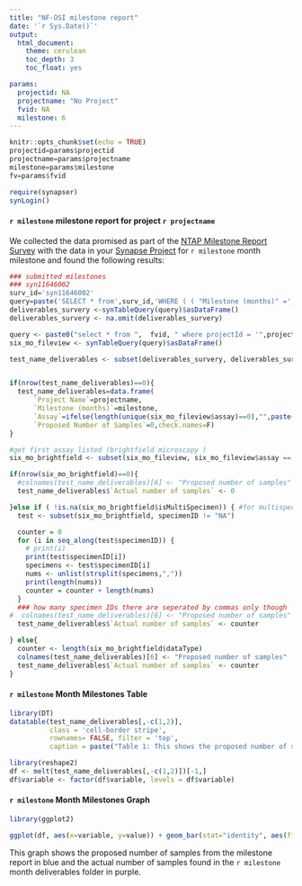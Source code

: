 ```yaml
---
title: "NF-OSI milestone report"
date: '`r Sys.Date()`'
output:
  html_document:
    theme: cerulean
    toc_depth: 3
    toc_float: yes

params:
  projectid: NA
  projectname: "No Project"
  fvid: NA
  milestone: 6
---
```




```r
knitr::opts_chunk$set(echo = TRUE)
projectid=params$projectid
projectname=params$projectname
milestone=params$milestone
fv=params$fvid
```

```r
require(synapser)
synLogin()
```
#### `r milestone` milestone report for project `r projectname`
We collected the data promised as part of the [NTAP Milestone Report Survey](https://www.synapse.org/#!Synapse:syn11646002/tables/) with the data in your [Synapse Project](https://www.synapse.org/#Synapse:`r projectid`) for `r milestone`  month milestone and found the following results:

```r
### submitted milestones
### syn11646002
surv_id='syn11646002'
query=paste('SELECT * from',surv_id,'WHERE ( ( "Milestone (months)" =',milestone,'))')
deliverables_survery <-synTableQuery(query)$asDataFrame()
deliverables_survery <- na.omit(deliverables_survery)
```


```r

query <- paste0("select * from ",  fvid, " where projectId = '",projectid,"' and resourceType = 'experimentalData' and reportMilestone = '", milestone, "'")
six_mo_fileview <- synTableQuery(query)$asDataFrame()
```

```r

test_name_deliverables <- subset(deliverables_survery, deliverables_survery$`Project Name` == projectname )


if(nrow(test_name_deliverables)==0){
  test_name_deliverables=data.frame(
      `Project Name`=projectname,
      `Milestone (months)`=milestone,
      `Assay`=ifelse(length(unique(six_mo_fileview$assay)==0),"",paste(unique(six_mo_fileview$assay),sep=',')),
      `Proposed Number of Samples`=0,check.names=F)
}

#get first assay listed (brightfield microscopy )
six_mo_brightfield <- subset(six_mo_fileview, six_mo_fileview$assay == test_name_deliverables$Assay)

if(nrow(six_mo_brightfield)==0){
  #colnames(test_name_deliverables)[6] <- "Proposed number of samples"
  test_name_deliverables$`Actual number of samples` <- 0

}else if ( !is.na(six_mo_brightfield$isMultiSpecimen)) { #for multispecimen samps
  test <- subset(six_mo_brightfield, specimenID != "NA")

  counter = 0
  for (i in seq_along(test$specimenID)) {
    # print(i)
    print(test$specimenID[i])
    specimens <- test$specimenID[i]
    nums <- unlist(strsplit(specimens,","))
    print(length(nums))
    counter = counter + length(nums)
  }
  ### how many specimen IDs there are seperated by commas only though
#  colnames(test_name_deliverables)[6] <- "Proposed number of samples"
  test_name_deliverables$`Actual number of samples` <- counter

} else{
  counter <- length(six_mo_brightfield$dataType)
  colnames(test_name_deliverables)[6] <- "Proposed number of samples"
  test_name_deliverables$`Actual number of samples` <- counter
}

```

#### `r milestone` Month Milestones Table
```r
library(DT)
datatable(test_name_deliverables[,-c(1,2)],
          class = 'cell-border stripe',
          rownames= FALSE, filter = 'top',
          caption = paste("Table 1: This shows the proposed number of samples by the NTAP Milestone Report Survey and compares it to the number of samples in the",milestone," month deliverables "))
```


```r
library(reshape2)
df <- melt(test_name_deliverables[,-c(1,2)])[-1,]
df$variable <- factor(df$variable, levels = df$variable)
```

#### `r milestone` Month Milestones Graph
```r
library(ggplot2)
```
```r

ggplot(df, aes(x=variable, y=value)) + geom_bar(stat="identity", aes(fill = variable)) + scale_fill_manual(values= c('#93C3DC','#5A478F')) + ylab("Number of Samples")+ xlab("") + ggtitle(paste(milestone,"Month Milestone report for",projectname)) + guides(fill=FALSE) + theme_minimal()
```

This graph shows the proposed number of samples from the milestone report in blue and the actual number of samples found in the `r milestone` month deliverables folder in purple.
